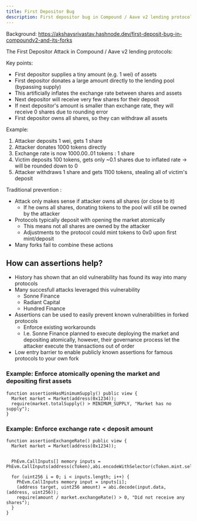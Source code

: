 ```yaml
---
title: First Depositor Bug
description: First depositor bug in Compound / Aave v2 lending protocols
---
```


Background: https://akshaysrivastav.hashnode.dev/first-deposit-bug-in-compoundv2-and-its-forks

The First Depositor Attack in Compound / Aave v2 lending protocols:

Key points:

- First depositor supplies a tiny amount (e.g. 1 wei) of assets
- First depositor donates a large amount directly to the lending pool (bypassing supply)
- This artificially inflates the exchange rate between shares and assets
- Next depositor will receive very few shares for their deposit
- If next depositor's amount is smaller than exchange rate, they will receive 0 shares due to rounding error
- First depositor owns all shares, so they can withdraw all assets

Example:

1. Attacker deposits 1 wei, gets 1 share
2. Attacker donates 1000 tokens directly
3. Exchange rate is now 1000.00..01 tokens : 1 share
4. Victim deposits 100 tokens, gets only ~0.1 shares due to inflated rate -> will be rounded down to 0
5. Attacker withdraws 1 share and gets 1100 tokens, stealing all of victim's deposit

Traditional prevention :

- Attack only makes sense if attacker owns all shares (or close to it)
  - If he owns all shares, donating tokens to the pool will still be owned by the attacker
- Protocols typically deposit with opening the market atomically
  - This means not all shares are owned by the attacker
  - Adjustments to the protocol could mint tokens to 0x0 upon first mint/deposit
- Many forks fail to combine these actions

## How can assertions help?

- History has shown that an old vulnerability has found its way into many protocols
- Many succesfull attacks leveraged this vulnerability
  - Sonne Finance
  - Radiant Capital
  - Hundred Finance
- Assertions can be used to easily prevent known vulnerabilities in forked protocols
  - Enforce existing workarounds
  - I.e. Sonne Finance planned to execute deploying the market and depositing atomically, however,
    their governance process let the attacker execute the transactions out of order
- Low entry barrier to enable publicly known assertions for famous protocols to your own fork

### Example: Enforce atomically opening the market and depositing first assets

```solidity
function assertionHasMinimumSupply() public view {
  Market market = Market(address(0x1234));
  require(market.totalSupply() > MINIMUM_SUPPLY, "Market has no supply");
}
```

### Example: Enforce exchange rate < deposit amount

```solidity
function assertionExchangeRate() public view {
  Market market = Market(address(0x1234));


  PhEvm.CallInputs[] memory inputs = PhEvm.CallInputs(address(cToken),abi.encodeWithSelector(cToken.mint.selector));

  for (uint256 i = 0; i < inputs.length; i++) {
    PhEvm.CallInputs memory input = inputs[i];
    (address target, uint256 amount) = abi.decode(input.data, (address, uint256));
    require(amount / market.exchangeRate() > 0, "Did not receive any shares");
  }
}
```
